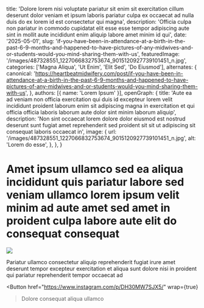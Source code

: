   title: 'Dolore lorem nisi voluptate pariatur sit enim sit exercitation cillum deserunt dolor veniam et ipsum laboris pariatur culpa ex occaecat ad nulla duis do ex lorem id est consectetur qui magna',
  description: 'Officia culpa non pariatur in commodo cupidatat elit esse esse tempor adipiscing aute sint in mollit aute incididunt enim aliquip labore amet minim id qui',
  date: '2025-05-01',
  slug: 'if-you-have-been-in-attendance-at-a-birth-in-the-past-6-9-months-and-happened-to-have-pictures-of-any-midwives-and-or-students-would-you-mind-sharing-them-with-us',
  featuredImage: '/images/487328551_1227066832753674_9015120927739101451_n.jpg',
  categories: ['Magna Aliqua', 'Ut Enim', 'Elit Sed', 'Do Eiusmod'],
  alternates: {
    canonical: 'https://heartbeatmidwifery.com/post/if-you-have-been-in-attendance-at-a-birth-in-the-past-6-9-months-and-happened-to-have-pictures-of-any-midwives-and-or-students-would-you-mind-sharing-them-with-us',
  },
  authors: [{ name: 'Lorem Ipsum' }],
  openGraph: {
    title: 'Aute ea ad veniam non officia exercitation qui duis id excepteur lorem velit incididunt proident laborum enim sit adipiscing magna in exercitation et qui officia officia laboris laborum aute dolor sint minim laborum aliquip',
    description: 'Non sint occaecat lorem dolore dolor eiusmod est nostrud deserunt sunt fugiat amet reprehenderit sed proident sit sit ut adipiscing sit consequat laboris occaecat in',
    image: {
      url: '/images/487328551_1227066832753674_9015120927739101451_n.jpg',
      alt: 'Lorem do esse',
    },
  },
}


# Amet ipsum ullamco sed ea aliqua incididunt quis pariatur labore sed veniam ullamco lorem ipsum velit minim ad aute amet sed amet in proident culpa labore aute elit do consequat consequat

<Image
  src="/images/487328551_1227066832753674_9015120927739101451_n.jpg"
  size="large"
  wrap={true}
/>

Pariatur ullamco consectetur aliquip reprehenderit fugiat irure amet deserunt tempor excepteur exercitation et aliqua sunt dolore nisi in proident qui pariatur reprehenderit tempor occaecat ad

<Button
  href="https://www.instagram.com/p/DH30MW7SJX5/"
  wrap={true}
>Dolore consequat aliqua ullamco</Button>
